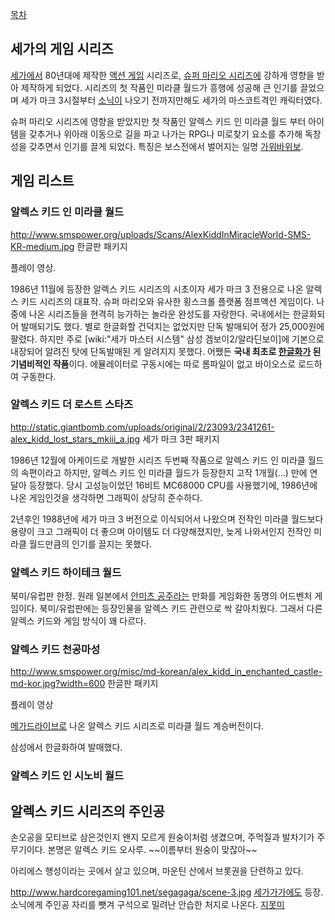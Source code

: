 [[목차]]
== 세가의 게임 시리즈 ==
[[세가]]에서 80년대에 제작한 [[액션 게임]] 시리즈로, [[슈퍼 마리오 시리즈]]에 강하게 영향을 받아 제작하게 되었다. 시리즈의 첫 작품인 미라클 월드가 흥행에 성공해 큰 인기를 끌었으며 세가 마크 3시절부터 [[소닉]]이 나오기 전까지만해도 세가의 마스코트격인 캐릭터였다.

슈퍼 마리오 시리즈에 영향을 받았지만 첫 작품인 알렉스 키드 인 미라클 월드 부터 아이템을 갖추거나 위아래 이동으로 길을 파고 나가는 RPG나 미로찾기 요소를 추가해 독창성을 갖추면서 인기를 끌게 되었다. 특징은 보스전에서 벌어지는 일명 [[가위바위보]].

== 게임 리스트 ==
=== 알렉스 키드 인 미라클 월드 ===
http://www.smspower.org/uploads/Scans/AlexKiddInMiracleWorld-SMS-KR-medium.jpg
한글판 패키지

{{{#!html
<img src="http://cfile29.uf.tistory.com/image/1204D94F4FE7095C16A0BD">
<br><br>한글판 시작화면<br><br>
<iframe width="420" height="315" src="//www.youtube.com/embed/C6JuwXB7JSg" frameborder="0" allowfullscreen></iframe>
}}}
플레이 영상. 

1986년 11월에 등장한 알렉스 키드 시리즈의 시초이자 세가 마크 3 전용으로 나온 알렉스 키드 시리즈의 대표작. 슈퍼 마리오와 유사한 횡스크롤 플랫폼 점프액션 게임이다. 나중에 나온 시리즈들을 현격히 능가하는 놀라운 완성도를 자랑한다. 국내에서는 한글화되어 발매되기도 했다. 별로 한글화할 건덕지는 없었지만 단독 발매되어 정가 25,000원에 팔렸다. 하지만 주로 [wiki:"세가 마스터 시스템" 삼성 겜보이2/알라딘보이]에 기본으로 내장되어 알려진 탓에 단독발매된 게 알려지지 못했다. 어쨌든 '''국내 최초로 [[한글화]]가 된 기념비적인 작품'''이다. 에뮬레이터로 구동시에는 따로 롬파일이 없고 바이오스로 로드하여 구동한다.

=== 알렉스 키드 더 로스트 스타즈 ===
http://static.giantbomb.com/uploads/original/2/23093/2341261-alex_kidd_lost_stars_mkiii_a.jpg
세가 마크 3판 패키지

{{{#!html
<object width="420" height="315"><param name="movie" value="//www.youtube.com/v/DXXD2v7PeN4?hl=ko_KR&amp;version=3"></param><param name="allowFullScreen" value="true"></param><param name="allowscriptaccess" value="always"></param><embed src="//www.youtube.com/v/DXXD2v7PeN4?hl=ko_KR&amp;version=3" type="application/x-shockwave-flash" width="420" height="315" allowscriptaccess="always" allowfullscreen="true"></embed></object>
}}}
1986년 12월에 아케이드로 개발한 시리즈 두번째 작품으로 알렉스 키드 인 미라클 월드의 속편이라고 하지만, 알렉스 키드 인 미라클 월드가 등장한지 고작 1개월(...) 만에 연달아 등장했다.
당시 고성능이었던 16비트 MC68000 CPU를 사용했기에, 1986년에 나온 게임인것을 생각하면 그래픽이 상당히 준수하다.

2년후인 1988년에 세가 마크 3 버전으로 이식되어서 나왔으며 전작인 미라클 월드보다 용량이 크고 그래픽이 더 좋으며 아이템도 더 다양해졌지만, 늦게 나와서인지 전작인 미라클 월드만큼의 인기를 끌지는 못했다.

=== 알렉스 키드 하이테크 월드 ===
북미/유럽판 한정. 원래 일본에서 [[안미츠 공주]]라는 만화를 게임화한 동명의 어드벤처 게임이다. 북미/유럽판에는 등장인물을 알렉스 키드 관련으로 싹 갈아치웠다. 그래서 다른 알렉스 키드와 게임 방식이 꽤 다르다.

=== 알렉스 키드 천공마성 ===
http://www.smspower.org/misc/md-korean/alex_kidd_in_enchanted_castle-md-kor.jpg?width=600
한글판 패키지

{{{#!html
<object width="420" height="315"><param name="movie" value="//www.youtube.com/v/EAK_57zamCw?version=3&amp;hl=ko_KR"></param><param name="allowFullScreen" value="true"></param><param name="allowscriptaccess" value="always"></param><embed src="//www.youtube.com/v/EAK_57zamCw?version=3&amp;hl=ko_KR" type="application/x-shockwave-flash" width="420" height="315" allowscriptaccess="always" allowfullscreen="true"></embed></object>
}}}
플레이 영상 

[[메가드라이브]]로 나온 알렉스 키드 시리즈로 미라클 월드 계승버전이다.

삼성에서 한글화하여 발매했다.

=== 알렉스 키드 인 시노비 월드 ===

== 알렉스 키드 시리즈의 주인공 ==
손오공을 모티브로 삼은것인지 왠지 모르게 원숭이처럼 생겼으며, 주먹질과 발차기가 주무기이다. 본명은 알렉스 키드 오사루. ~~이름부터 원숭이 맞잖아~~

아리에스 행성이라는 곳에서 살고 있으며, 마운틴 산에서 브롯권을 단련하고 있다.

http://www.hardcoregaming101.net/segagaga/scene-3.jpg
[[세가가가]]에도 등장. 소닉에게 주인공 자리를 뺏겨 구석으로 밀려난 안습한 처지로 나온다. [[지못미]]
